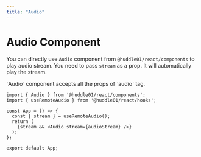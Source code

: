 ```yaml
---
title: "Audio"
---
```



# Audio Component

You can directly use `Audio` component from `@huddle01/react/components` to play audio stream. You need to pass `stream` as a prop. It will automatically play the stream. 

<Callout>
`Audio` component accepts all the props of `audio` tag.
</Callout>

```tsx 
import { Audio } from '@huddle01/react/components';
import { useRemoteAudio } from '@huddle01/react/hooks';

const App = () => {
  const { stream } = useRemoteAudio();
  return (
    {stream && <Audio stream={audioStream} />}
  );
};

export default App;
```

